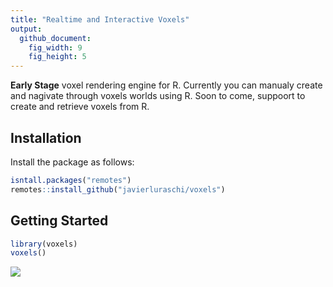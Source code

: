 ```yaml
---
title: "Realtime and Interactive Voxels"
output:
  github_document:
    fig_width: 9
    fig_height: 5
---
```


**Early Stage** voxel rendering engine for R. Currently you can manualy create and nagivate through voxels worlds using R. Soon to come, suppoort to create and retrieve voxels from R.

## Installation

Install the package as follows:

```r
isntall.packages("remotes")
remotes::install_github("javierluraschi/voxels")
```

## Getting Started

```r
library(voxels)
voxels()
```

![](tools/README/voxels-demo.gif)